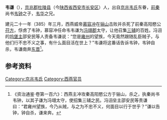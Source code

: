 '''韦谦'''（{{bd|？||？||}}），[[京兆郡|京兆郡]][[杜陵县|杜陵县]]（今[[陕西省|陕西省]][[西安市|西安市]][[长安区_(西安市)|长安区]]）人，出自[[京兆韦氏|京兆韦氏]]东眷，[[前秦|前秦]]尚书[[韦钟|韦钟]]之子，[[韦华|韦华]]之兄。

建元二十一年（385）年三月，西燕威帝[[慕容冲|慕容冲]]在[[骊山|骊山]]击败并杀死了前秦高阳愍公[[苻方|苻方]]，俘虏了韦钟，慕容冲任命韦韦谦为[[冯翊郡|冯翊郡]]太守，让他召集[[三辅|三辅]]的百姓。冯诩的[[坞堡主|坞堡主]]邵安民等人责备韦谦说：“您是[[雍州|雍州]]的望族，今天竟然跟随乱臣贼子，与他们行不忠不义之事，有什么面目活在世上？”韦谦将这番话告诉韦钟，韦钟自杀，韦谦南奔[[东晋|东晋]]<ref>《资治通鉴·卷第一百六》：西燕主冲攻秦高阳愍公方于骊山，杀之，执秦尚书韦钟，以其子谦为冯翊太守，使招集三辅之民。冯诩垒主邵安民等责谦曰：“君雍州望族，今乃从贼，与之为不忠不义，何面目以行于世乎？”谦以告钟，钟自杀，谦来奔。</ref>。

==参考资料==
{{reflist}}

[[Category:京兆韦氏|Category:京兆韦氏]]
[[Category:西燕官员|Category:西燕官员]]